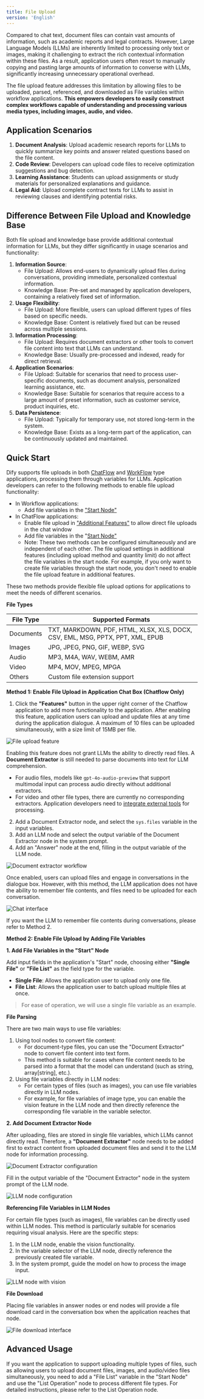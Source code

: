 ```yaml
---
title: File Upload
version: 'English'
---
```


Compared to chat text, document files can contain vast amounts of information, such as academic reports and legal contracts. However, Large Language Models (LLMs) are inherently limited to processing only text or images, making it challenging to extract the rich contextual information within these files. As a result, application users often resort to manually copying and pasting large amounts of information to converse with LLMs, significantly increasing unnecessary operational overhead.

The file upload feature addresses this limitation by allowing files to be uploaded, parsed, referenced, and downloaded as File variables within workflow applications. **This empowers developers to easily construct complex workflows capable of understanding and processing various media types, including images, audio, and video.**

## Application Scenarios

1. **Document Analysis**: Upload academic research reports for LLMs to quickly summarize key points and answer related questions based on the file content.
2. **Code Review**: Developers can upload code files to receive optimization suggestions and bug detection.
3. **Learning Assistance**: Students can upload assignments or study materials for personalized explanations and guidance.
4. **Legal Aid**: Upload complete contract texts for LLMs to assist in reviewing clauses and identifying potential risks.

## Difference Between File Upload and Knowledge Base

Both file upload and knowledge base provide additional contextual information for LLMs, but they differ significantly in usage scenarios and functionality:

1. **Information Source**:
   * File Upload: Allows end-users to dynamically upload files during conversations, providing immediate, personalized contextual information.
   * Knowledge Base: Pre-set and managed by application developers, containing a relatively fixed set of information.
2. **Usage Flexibility**:
   * File Upload: More flexible, users can upload different types of files based on specific needs.
   * Knowledge Base: Content is relatively fixed but can be reused across multiple sessions.
3. **Information Processing**:
   * File Upload: Requires document extractors or other tools to convert file content into text that LLMs can understand.
   * Knowledge Base: Usually pre-processed and indexed, ready for direct retrieval.
4. **Application Scenarios**:
   * File Upload: Suitable for scenarios that need to process user-specific documents, such as document analysis, personalized learning assistance, etc.
   * Knowledge Base: Suitable for scenarios that require access to a large amount of preset information, such as customer service, product inquiries, etc.
5. **Data Persistence**:
   * File Upload: Typically for temporary use, not stored long-term in the system.
   * Knowledge Base: Exists as a long-term part of the application, can be continuously updated and maintained.

## Quick Start

Dify supports file uploads in both [ChatFlow](/en-us/user-guide/build-app/flow-app/create-flow-app#chatflow) and [WorkFlow](/en-us/user-guide/build-app/flow-app/create-flow-app#workflow) type applications, processing them through variables for LLMs. Application developers can refer to the following methods to enable file upload functionality:

* In Workflow applications:
  * Add file variables in the ["Start Node"](/en-us/user-guide/build-app/flow-app/nodes/start)
* In ChatFlow applications:
  * Enable file upload in ["Additional Features"](/en-us/user-guide/build-app/flow-app/additional-features) to allow direct file uploads in the chat window
  * Add file variables in the "[Start Node"](/en-us/user-guide/build-app/flow-app/nodes/start)
  * Note: These two methods can be configured simultaneously and are independent of each other. The file upload settings in additional features (including upload method and quantity limit) do not affect the file variables in the start node. For example, if you only want to create file variables through the start node, you don't need to enable the file upload feature in additional features.

These two methods provide flexible file upload options for applications to meet the needs of different scenarios.

**File Types**

| File Type | Supported Formats |
|-----------|------------------|
| Documents | TXT, MARKDOWN, PDF, HTML, XLSX, XLS, DOCX, CSV, EML, MSG, PPTX, PPT, XML, EPUB |
| Images | JPG, JPEG, PNG, GIF, WEBP, SVG |
| Audio | MP3, M4A, WAV, WEBM, AMR |
| Video | MP4, MOV, MPEG, MPGA |
| Others | Custom file extension support |

**Method 1: Enable File Upload in Application Chat Box (Chatflow Only)**

1. Click the **"Features"** button in the upper right corner of the Chatflow application to add more functionality to the application. After enabling this feature, application users can upload and update files at any time during the application dialogue. A maximum of 10 files can be uploaded simultaneously, with a size limit of 15MB per file.

<Frame>
  <img src="/images/assets/image-1-3.png" alt="File upload feature" />
</Frame>

Enabling this feature does not grant LLMs the ability to directly read files. A **Document Extractor** is still needed to parse documents into text for LLM comprehension.

* For audio files, models like `gpt-4o-audio-preview` that support multimodal input can process audio directly without additional extractors.
* For video and other file types, there are currently no corresponding extractors. Application developers need to [integrate external tools](/en-us/user-guide/tools/extensions/api-based/external-data-tool) for processing.

2. Add a Document Extractor node, and select the `sys.files` variable in the input variables.
3. Add an LLM node and select the output variable of the Document Extractor node in the system prompt.
4. Add an "Answer" node at the end, filling in the output variable of the LLM node.

<Frame>
  <img src="/images/assets/image-2-4.png" alt="Document extractor workflow" />
</Frame>

Once enabled, users can upload files and engage in conversations in the dialogue box. However, with this method, the LLM application does not have the ability to remember file contents, and files need to be uploaded for each conversation.

<Frame>
  <img src="/images/assets/image-3-3.png" alt="Chat interface" />
</Frame>

If you want the LLM to remember file contents during conversations, please refer to Method 2.

**Method 2: Enable File Upload by Adding File Variables**

**1. Add File Variables in the "Start" Node**

Add input fields in the application's "Start" node, choosing either **"Single File"** or **"File List"** as the field type for the variable.

* **Single File**: Allows the application user to upload only one file.
* **File List**: Allows the application user to batch upload multiple files at once.

> For ease of operation, we will use a single file variable as an example.

**File Parsing**

There are two main ways to use file variables:

1. Using tool nodes to convert file content:
   * For document-type files, you can use the "Document Extractor" node to convert file content into text form.
   * This method is suitable for cases where file content needs to be parsed into a format that the model can understand (such as string, array[string], etc.).
2. Using file variables directly in LLM nodes:
   * For certain types of files (such as images), you can use file variables directly in LLM nodes.
   * For example, for file variables of image type, you can enable the vision feature in the LLM node and then directly reference the corresponding file variable in the variable selector.

**2. Add Document Extractor Node**

After uploading, files are stored in single file variables, which LLMs cannot directly read. Therefore, a **"Document Extractor"** node needs to be added first to extract content from uploaded document files and send it to the LLM node for information processing.

<Frame>
  <img src="/images/assets/image-4.png" alt="Document Extractor configuration" />
</Frame>

Fill in the output variable of the "Document Extractor" node in the system prompt of the LLM node.

<Frame>
  <img src="/images/assets/image-5.png" alt="LLM node configuration" />
</Frame>

**Referencing File Variables in LLM Nodes**

For certain file types (such as images), file variables can be directly used within LLM nodes. This method is particularly suitable for scenarios requiring visual analysis. Here are the specific steps:

1. In the LLM node, enable the vision functionality.
2. In the variable selector of the LLM node, directly reference the previously created file variable.
3. In the system prompt, guide the model on how to process the image input.

<Frame>
  <img src="/images/assets/image-6.png" alt="LLM node with vision" />
</Frame>

**File Download**

Placing file variables in answer nodes or end nodes will provide a file download card in the conversation box when the application reaches that node.

<Frame>
  <img src="/images/assets/image-7.png" alt="File download interface" />
</Frame>

## Advanced Usage

If you want the application to support uploading multiple types of files, such as allowing users to upload document files, images, and audio/video files simultaneously, you need to add a "File List" variable in the "Start Node" and use the "List Operation" node to process different file types. For detailed instructions, please refer to the List Operation node.
